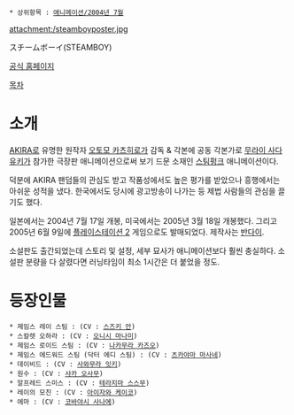  * 상위항목 : [[애니메이션/2004년 7월]]

attachment:/steamboyposter.jpg 

スチームボーイ(STEAMBOY)

[http://www.steamboy.net/top.shtml 공식 홈페이지]

[[목차]]

= 소개 = 
[[AKIRA]]로 유명한 원작자 [[오토모 카츠히로]]가 감독 & 각본에 공동 각본가로 [[무라이 사다유키]]가 참가한 극장판 애니메이션으로써 보기 드문 소재인 [[스팀펑크]] 애니메이션이다. 

덕분에 AKIRA 팬덤들의 관심도 받고 작품성에서도 높은 평가를 받았으나 흥행에서는 아쉬운 성적을 냈다. 한국에서도 당시에 광고방송이 나가는 등 제법 사람들의 관심을 끌기도 했다.  

일본에서는 2004년 7월 17일 개봉, 미국에서는 2005년 3월 18일 개봉했다. 그리고 2005년 6월 9일에 [[플레이스테이션 2]] 게임으로도 발매되었다. 제작사는 [[반다이]].

소설판도 출간되었는데 스토리 및 설정, 세부 묘사가 애니메이션보다 훨씬 충실하다. 소설판 분량을 다 살렸다면 러닝타임이 최소 1시간은 더 붙었을 정도.

= 등장인물 =
 * 제임스 레이 스팀 : (CV : [[스즈키 안]])
 * 스칼렛 오하라 : (CV : [[오니시 마나미]])
 * 제임스 로이드 스팀 : (CV : [[나카무라 카즈오]])
 * 제임스 에드워드 스팀 (닥터 에디 스팀) : (CV : [[츠카야마 마사네]])
 * 데이비드 : (CV : [[사와무라 잇키]])
 * 원수 : (CV : [[사카 오사무]])
 * 알프레드 스미스 : (CV : [[테라지마 스스무]])
 * 레이의 모친 : (CV : [[아이자와 케이코]])
 * 에마 : (CV : [[코바야시 사나에]])



